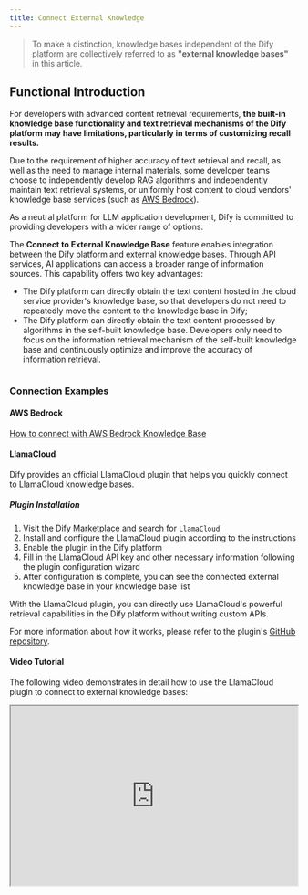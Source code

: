 ```yaml
---
title: Connect External Knowledge
---
```


> To make a distinction, knowledge bases independent of the Dify platform are collectively referred to as **"external knowledge bases"** in this article.

## Functional Introduction

For developers with advanced content retrieval requirements, **the built-in knowledge base functionality and text retrieval mechanisms of the Dify platform may have limitations, particularly in terms of customizing recall results.**

Due to the requirement of higher accuracy of text retrieval and recall, as well as the need to manage internal materials, some developer teams choose to independently develop RAG algorithms and independently maintain text retrieval systems, or uniformly host content to cloud vendors' knowledge base services (such as [AWS Bedrock](https://aws.amazon.com/bedrock/)).

As a neutral platform for LLM application development, Dify is committed to providing developers with a wider range of options.

The **Connect to External Knowledge Base** feature enables integration between the Dify platform and external knowledge bases. Through API services, AI applications can access a broader range of information sources. This capability offers two key advantages:

* The Dify platform can directly obtain the text content hosted in the cloud service provider's knowledge base, so that developers do not need to repeatedly move the content to the knowledge base in Dify;
* The Dify platform can directly obtain the text content processed by algorithms in the self-built knowledge base. Developers only need to focus on the information retrieval mechanism of the self-built knowledge base and continuously optimize and improve the accuracy of information retrieval.

<Frame caption="Principle of external knowledge base connection">
  <img src="https://assets-docs.dify.ai/2025/03/f5fb91d18740c1e2d3938d4d106c4d3c.png" alt="" />
</Frame>

### Connection Examples

#### AWS Bedrock

[How to connect with AWS Bedrock Knowledge Base](../../learn-more/use-cases/how-to-connect-aws-bedrock.md "mention")

#### LlamaCloud

Dify provides an official LlamaCloud plugin that helps you quickly connect to LlamaCloud knowledge bases.

##### Plugin Installation

1. Visit the Dify [Marketplace](https://marketplace.dify.ai/) and search for `LlamaCloud`
2. Install and configure the LlamaCloud plugin according to the instructions
3. Enable the plugin in the Dify platform
4. Fill in the LlamaCloud API key and other necessary information following the plugin configuration wizard
5. After configuration is complete, you can see the connected external knowledge base in your knowledge base list

With the LlamaCloud plugin, you can directly use LlamaCloud's powerful retrieval capabilities in the Dify platform without writing custom APIs.

For more information about how it works, please refer to the plugin's [GitHub repository](https://github.com/langgenius/dify-official-plugins/tree/main/extensions/llamacloud).

#### Video Tutorial

The following video demonstrates in detail how to use the LlamaCloud plugin to connect to external knowledge bases:

<iframe
  src="https://www.youtube.com/embed/FaOzKZRS-2E"
  width="100%"
  height="315"
  allow="accelerometer; autoplay; clipboard-write; encrypted-media; gyroscope; picture-in-picture"
  allowFullScreen
/>

## FAQ

**How to Fix the Errors Occurring When Connecting to External Knowledge API?**

Solutions corresponding to each error code in the return information:

| Error Code | Result                              | Solutions                                                   |
| ---------- | ----------------------------------- | ----------------------------------------------------------- |
| 1001       | Invalid Authorization header format | Please check the Authorization header format of the request |
| 1002       | Authorization failed                | Please check whether the API Key you entered is correct.    |
| 2001       | The knowledge is not exist          | Please check the external repository                        |

{/*
Contributing Section
DO NOT edit this section!
It will be automatically generated by the script.
*/}

<CardGroup cols="2">
    <Card
        title="Edit this page"
        icon="pen-to-square"
        href="https://github.com/langgenius/dify-docs-mintlify/edit/main/en/guides/knowledge-base/connect-external-knowledge-base.mdx"
    >
        Help improve our documentation by contributing directly
    </Card>
    <Card
        title="Report an issue"
        icon="github"
        href="https://github.com/langgenius/dify-docs-mintlify/issues/new?title=Documentation%20Issue%3A%20ct-external-knowledge-b&body=%23%23%20Issue%20Description%0A%3C%21--%20Please%20briefly%20describe%20the%20issue%20you%20found%20--%3E%0A%0A%23%23%20Page%20Link%0Ahttps%3A%2F%2Fgithub.com%2Flanggenius%2Fdify-docs-mintlify%2Fblob%2Fmain%2Fen/guides/knowledge-base%2Fconnect-external-knowledge-base.mdx%0A%0A%23%23%20Suggested%20Changes%0A%3C%21--%20If%20you%20have%20specific%20suggestions%20for%20changes%2C%20please%20describe%20them%20here%20--%3E%0A%0A%3C%21--%20Thank%20you%20for%20helping%20improve%20our%20documentation%21%20--%3E"
    >
        Found an error or have suggestions? Let us know
    </Card>
</CardGroup>

